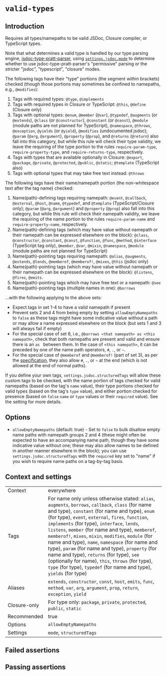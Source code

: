 # `valid-types`

## Introduction

Requires all types/namepaths to be valid JSDoc, Closure compiler, or TypeScript
types.

Note that what determines a valid type is handled by
our type parsing engine, [jsdoc-type-pratt-parser](https://github.com/jsdoc-type-pratt-parser/jsdoc-type-pratt-parser),
using [`settings.jsdoc.mode`](../Settings/Mode) to
determine whether to use jsdoc-type-pratt-parser's "permissive" parsing or
the stricter "jsdoc", "typescript", "closure" modes.

The following tags have their "type" portions (the segment within brackets)
checked (though those portions may sometimes be confined to namepaths,
e.g., `@modifies`):

1. Tags with required types: `@type`, `@implements`
1. Tags with required types in Closure or TypeScript: `@this`,
    `@define` (Closure only)
1. Tags with optional types: `@enum`, `@member` (`@var`), `@typedef`,
  `@augments` (or `@extends`), `@class` (or `@constructor`), `@constant`
  (or `@const`), `@module` (module paths are not planned for TypeScript),
  `@namespace`, `@throws`, `@exception`, `@yields` (or `@yield`),
  `@modifies` (undocumented jsdoc); `@param` (`@arg`, `@argument`),
  `@property` (`@prop`), and `@returns` (`@return`) also fall into this
  category, but while this rule will check their type validity, we leave
  the requiring of the type portion to the rules `require-param-type`,
  `require-property-type`, and `require-returns-type`, respectively.
1. Tags with types that are available optionally in Closure: `@export`,
    `@package`, `@private`, `@protected`, `@public`, `@static`;
    `@template` (TypeScript also)
1. Tags with optional types that may take free text instead: `@throws`

The following tags have their name/namepath portion (the non-whitespace
text after the tag name) checked:

1. Name(path)-defining tags requiring namepath: `@event`, `@callback`,
    `@external`, `@host`, `@name`, `@typedef`, and `@template`
    (TypeScript/Closure only); `@param` (`@arg`, `@argument`) and `@property`
    (`@prop`) also fall into this category, but while this rule will check
    their namepath validity, we leave the requiring of the name portion
    to the rules `require-param-name` and `require-property-name`,
    respectively.
1. Name(path)-defining tags (which may have value without namepath or their
    namepath can be expressed elsewhere on the block):
    `@class`, `@constructor`, `@constant`, `@const`, `@function`, `@func`,
    `@method`, `@interface` (TypeScript tag only), `@member`, `@var`,
    `@mixin`, `@namespace`, `@module` (module paths are not planned for
    TypeScript)
1. Name(path)-pointing tags requiring namepath: `@alias`, `@augments`,
    `@extends`, `@lends`, `@memberof`, `@memberof!`, `@mixes`, `@this`
    (jsdoc only)
1. Name(path)-pointing tags (which may have value without namepath or their
    namepath can be expressed elsewhere on the block): `@listens`, `@fires`,
    `@emits`.
1. Name(path)-pointing tags which may have free text or a namepath: `@see`
1. Name(path)-pointing tags (multiple names in one): `@borrows`

...with the following applying to the above sets:

- Expect tags in set 1-4 to have a valid namepath if present
- Prevent sets 2 and 4 from being empty by setting `allowEmptyNamepaths` to
  `false` as these tags might have some indicative value without a path
  or may allow a name expressed elsewhere on the block (but sets 1 and 3 will
  always fail if empty)
- For the special case of set 6, i.e.,
  `@borrows <that namepath> as <this namepath>`,
  check that both namepaths are present and valid and ensure there is an `as `
  between them. In the case of `<this namepath>`, it can be preceded by
  one of the name path operators, `#`, `.`, or `~`.
- For the special case of `@memberof` and `@memberof!` (part of set 3), as
   per the [specification](https://jsdoc.app/tags-memberof.html), they also
   allow `#`, `.`, or `~` at the end (which is not allowed at the end of
   normal paths).

If you define your own tags, `settings.jsdoc.structuredTags` will allow
these custom tags to be checked, with the name portion of tags checked for
valid namepaths (based on the tag's `name` value), their type portions checked
for valid types (based on the tag's `type` value), and either portion checked
for presence (based on `false` `name` or `type` values or their `required`
value). See the setting for more details.

## Options

- `allowEmptyNamepaths` (default: true) - Set to `false` to bulk disallow
  empty name paths with namepath groups 2 and 4 (these might often be
  expected to have an accompanying name path, though they have some
  indicative value without one; these may also allow names to be defined
  in another manner elsewhere in the block); you can use
  `settings.jsdoc.structuredTags` with the `required` key set to "name" if you
  wish to require name paths on a tag-by-tag basis.

## Context and settings

|||
|---|---|
|Context|everywhere|
|Tags|For name only unless otherwise stated: `alias`, `augments`, `borrows`, `callback`, `class` (for name and type), `constant` (for name and type), `enum` (for type), `event`, `external`, `fires`, `function`, `implements` (for type), `interface`, `lends`, `listens`, `member` (for name and type),  `memberof`, `memberof!`, `mixes`, `mixin`, `modifies`, `module` (for name and type), `name`, `namespace` (for name and type), `param` (for name and type), `property` (for name and type), `returns` (for type), `see` (optionally for name), `this`, `throws` (for type), `type` (for type), `typedef` (for name and type), `yields` (for type)|
|Aliases|`extends`, `constructor`, `const`, `host`, `emits`, `func`, `method`, `var`, `arg`, `argument`, `prop`, `return`, `exception`, `yield`|
|Closure-only|For type only: `package`, `private`, `protected`, `public`, `static`|
|Recommended|true|
|Options|`allowEmptyNamepaths`|
|Settings|`mode`, `structuredTags`|


## Failed assertions

<Assertions rule="validTypes" />

## Passing assertions

<Assertions rule="validTypes" passing />
